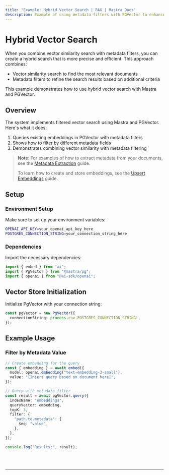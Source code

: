 ---
title: "Example: Hybrid Vector Search | RAG | Mastra Docs"
description: Example of using metadata filters with PGVector to enhance vector search results in Mastra.
---


# Hybrid Vector Search

When you combine vector similarity search with metadata filters, you can create a hybrid search that is more precise and efficient.
This approach combines:

- Vector similarity search to find the most relevant documents
- Metadata filters to refine the search results based on additional criteria

This example demonstrates how to use hybrid vector search with Mastra and PGVector.

## Overview

The system implements filtered vector search using Mastra and PGVector. Here's what it does:

1. Queries existing embeddings in PGVector with metadata filters
2. Shows how to filter by different metadata fields
3. Demonstrates combining vector similarity with metadata filtering

> **Note**: For examples of how to extract metadata from your documents, see the [Metadata Extraction](../embedding/metadata-extraction.mdx) guide.
>
> To learn how to create and store embeddings, see the [Upsert Embeddings](/examples/rag/upsert/upsert-embeddings) guide.

## Setup

### Environment Setup

Make sure to set up your environment variables:

```bash filename=".env"
OPENAI_API_KEY=your_openai_api_key_here
POSTGRES_CONNECTION_STRING=your_connection_string_here
```

### Dependencies

Import the necessary dependencies:

```typescript copy showLineNumbers filename="src/index.ts"
import { embed } from "ai";
import { PgVector } from "@mastra/pg";
import { openai } from "@ai-sdk/openai";
```

## Vector Store Initialization

Initialize PgVector with your connection string:

```typescript copy showLineNumbers{4} filename="src/index.ts"
const pgVector = new PgVector({
  connectionString: process.env.POSTGRES_CONNECTION_STRING!,
});
```

## Example Usage

### Filter by Metadata Value

```typescript copy showLineNumbers{6} filename="src/index.ts"
// Create embedding for the query
const { embedding } = await embed({
  model: openai.embedding("text-embedding-3-small"),
  value: "[Insert query based on document here]",
});

// Query with metadata filter
const result = await pgVector.query({
  indexName: "embeddings",
  queryVector: embedding,
  topK: 3,
  filter: {
    "path.to.metadata": {
      $eq: "value",
    },
  },
});

console.log("Results:", result);
```

<br />
<br />
<hr className="dark:border-[#404040] border-gray-300" />
<br />
<br />
<GithubLink
  link={
    "https://github.com/mastra-ai/mastra/blob/main/examples/basics/rag/hybrid-vector-search"
  }
/>
